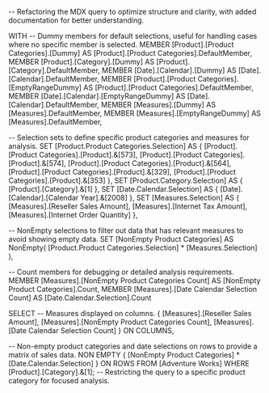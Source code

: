 -- Refactoring the MDX query to optimize structure and clarity, with added documentation for better understanding.

WITH 
  -- Dummy members for default selections, useful for handling cases where no specific member is selected.
  MEMBER [Product].[Product Categories].[Dummy] AS [Product].[Product Categories].DefaultMember,
  MEMBER [Product].[Category].[Dummy] AS [Product].[Category].DefaultMember,
  MEMBER [Date].[Calendar].[Dummy] AS [Date].[Calendar].DefaultMember,
  MEMBER [Product].[Product Categories].[EmptyRangeDummy] AS [Product].[Product Categories].DefaultMember,
  MEMBER [Date].[Calendar].[EmptyRangeDummy] AS [Date].[Calendar].DefaultMember,
  MEMBER [Measures].[Dummy] AS [Measures].DefaultMember,
  MEMBER [Measures].[EmptyRangeDummy] AS [Measures].DefaultMember,

  -- Selection sets to define specific product categories and measures for analysis.
  SET [Product.Product Categories.Selection] AS {
    [Product].[Product Categories].[Product].&[573],
    [Product].[Product Categories].[Product].&[574],
    [Product].[Product Categories].[Product].&[564],
    [Product].[Product Categories].[Product].&[329],
    [Product].[Product Categories].[Product].&[353]
  },
  SET [Product.Category.Selection] AS {
    [Product].[Category].&[1]
  },
  SET [Date.Calendar.Selection] AS {
    [Date].[Calendar].[Calendar Year].&[2008]
  },
  SET [Measures.Selection] AS {
    [Measures].[Reseller Sales Amount],
    [Measures].[Internet Tax Amount],
    [Measures].[Internet Order Quantity]
  },

  -- NonEmpty selections to filter out data that has relevant measures to avoid showing empty data.
  SET [NonEmpty Product Categories] AS NonEmpty(
    [Product.Product Categories.Selection] * [Measures.Selection]
  ),

  -- Count members for debugging or detailed analysis requirements.
  MEMBER [Measures].[NonEmpty Product Categories Count] AS [NonEmpty Product Categories].Count,
  MEMBER [Measures].[Date Calendar Selection Count] AS [Date.Calendar.Selection].Count

SELECT 
  -- Measures displayed on columns.
  {
    [Measures].[Reseller Sales Amount],
    [Measures].[NonEmpty Product Categories Count],
    [Measures].[Date Calendar Selection Count]
  } ON COLUMNS,

  -- Non-empty product categories and date selections on rows to provide a matrix of sales data.
  NON EMPTY {
    [NonEmpty Product Categories] * [Date.Calendar.Selection]
  } ON ROWS
FROM 
  [Adventure Works]
WHERE 
  [Product].[Category].&[1]; -- Restricting the query to a specific product category for focused analysis.
